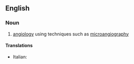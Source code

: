 ==English==

===Noun===
{{en-noun|-}}

# {{medicine}} [[angiology]] using techniques such as [[microangiography]]

====Translations====
{{trans-top|angiology using techniques}}
* Italian: {{t-|it|microangiologia|f}}
{{trans-mid}}
{{trans-bottom}}